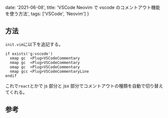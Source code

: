   date: '2021-06-08',
  title: 'VSCode Neovim で vscode のコメントアウト機能を使う方法',
  tags: ['VSCode', 'Neovim']
}

## 方法

`init.vim`に以下を追記する。

```vim
if exists('g:vscode')
  xmap gc  <Plug>VSCodeCommentary
  nmap gc  <Plug>VSCodeCommentary
  omap gc  <Plug>VSCodeCommentary
  nmap gcc <Plug>VSCodeCommentaryLine
endif
```

これで`react`とかで js 部分と jsx 部分でコメントアウトの種類を自動で切り替えてくれる。

## 参考

[](https://github.com/asvetliakov/vscode-neovim#vim-commentary)
